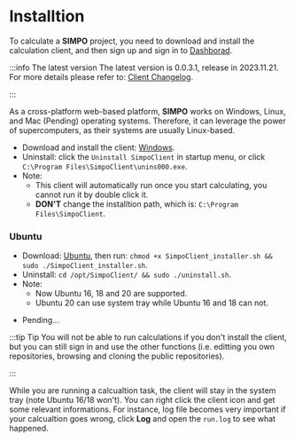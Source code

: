 

# Installtion


To calculate a **SIMPO** project, you need to download and install the calculation client, and then sign up and sign in to <a href={config.customFields.urlDashHome}>Dashborad</a>.


:::info The latest version
The latest version is 0.0.3.1, release in 2023.11.21. For more details please refer to: <a href="/docs/Changelog/SIMPO Client/2023">Client Changelog</a>.

:::


As a cross-platform web-based platform, **SIMPO** works on Windows, Linux, and Mac (Pending) operating
systems. Therefore, it can leverage the power of supercomputers, as their systems are usually
Linux-based.

<Tabs>

  <TabItem value="windows" label="Windows" default>


  <ul>
    <li>
      Download and install the client: <a href={config.customFields.urlDownloadClientWindows} target="_blank" download>Windows</a>.
    </li>
    <li>
      Uninstall: click the <code>Uninstall SimpoClient</code> in startup menu, or click <code>C:\Program Files\SimpoClient\unins000.exe</code>.
    </li>
    <li>
      Note:
        <ul>
          <li>
            This client will automatically run once you start calculating, you cannot run it by double click it.
          </li>
          <li>
            <b>DON'T</b> change the installtion path, which is: <code>C:\Program Files\SimpoClient</code>.
          </li>
        </ul>
    </li>

  </ul>

  </TabItem>

  <TabItem value="linux" label="Linux">

  ### Ubuntu

  <ul>
    <li>
      Download: <a href={config.customFields.urlDownloalClientUbuntu} target="_blank" download>Ubuntu</a>, then run: <code>chmod +x SimpoClient_installer.sh && sudo ./SimpoClient_installer.sh</code>.
    </li>
    <li>
      Uninstall: <code>cd /opt/SimpoClient/ && sudo ./uninstall.sh</code>.
    </li>
    <li>
      Note:
        <ul>
          <li>
            Now Ubuntu 16, 18 and 20 are supported.
          </li>
          <li>
            Ubuntu 20 can use system tray while Ubuntu 16 and 18 can not.
          </li>
        </ul>
    </li>
  </ul>

  </TabItem>

  <TabItem value="mac" label="Mac">

  <ul>
    <li>Pending...</li>
  </ul>

  </TabItem>

</Tabs>


:::tip Tip
You will not be able to run calculations if you don't install the client, but you can still sign in and use the other functions (i.e. editting you own repositories, browsing and cloning the public repositories).


:::


While you are running a calcualtion task, the client will stay in the system tray (note Ubuntu 16/18 won't). You can right click the client icon and get some relevant informations. For instance, log file becomes very important if your calcualtion goes wrong, click **Log** and open the ``run.log`` to see what happened.
